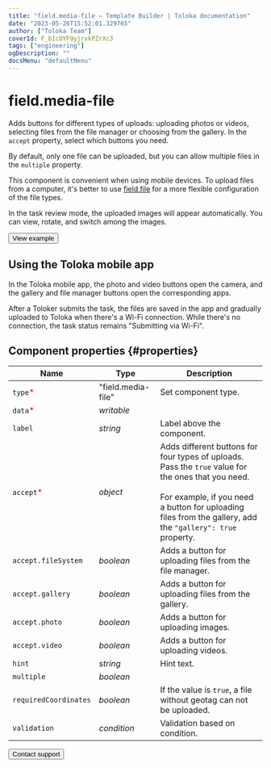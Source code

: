 ```yaml
---
title: "field.media-file — Template Builder | Toloka documentation"
date: "2023-05-26T15:52:01.329765"
author: ["Toloka Team"]
coverId: F_bIcOYF9yjrxkPZrXc3
tags: ["engineering"]
ogDescription: ""
docsMenu: "defaultMenu"
---
```



# field.media-file

Adds buttons for different types of uploads: uploading photos or videos, selecting files from the file manager or choosing from the gallery. In the `accept` property, select which buttons you need.

By default, only one file can be uploaded, but you can allow multiple files in the `multiple` property.

This component is convenient when using mobile devices. To upload files from a computer, it's better to use [field.file](/docs/template-builder/reference/field.file) for a more flexible configuration of the file types.

In the task review mode, the uploaded images will appear automatically. You can view, rotate, and switch among the images.

<Button themeColor="light" view="default" size="l" type="link" url="https://ya.cc/t/Td82X7Jv3twhPM">View example</Button>

## Using the Toloka mobile app

In the Toloka mobile app, the photo and video buttons open the camera, and the gallery and file manager buttons open the corresponding apps.

After a Toloker submits the task, the files are saved in the app and gradually uploaded to Toloka when there's a Wi-Fi connection. While there's no connection, the task status remains "Submitting via Wi-Fi".

## Component properties {#properties}

**Name** | **Type** | **Description**
----- | ----- | -----
`type`<span style="color: red">\*</span> | "field.media-file" | Set component type.
`data`<span style="color: red">\*</span> | _writable_ | <TolokaTbSourceDataWithValues/>
`label` | _string_ | Label above the component.
`accept`<span style="color: red">\*</span> | _object_ | Adds different buttons for four types of uploads. Pass the `true` value for the ones that you need.<br/><br/>For example, if you need a button for uploading files from the gallery, add the `"gallery": true` property.
`accept.fileSystem` | _boolean_ | Adds a button for uploading files from the file manager.
`accept.gallery` | _boolean_ | Adds a button for uploading files from the gallery.
`accept.photo` | _boolean_ | Adds a button for uploading images.
`accept.video` | _boolean_ | Adds a button for uploading videos.
`hint` | _string_ | Hint text.
`multiple` | _boolean_ | <FieldMediaFileTable1/>
`requiredCoordinates` | _boolean_ | If the value is `true`, a file without geotag can not be uploaded.
`validation` | _condition_ | Validation based on condition.

<Button themeColor="light" view="default" size="l" type="link" url="/docs/guide/troubleshooting/support?form-source=template-builder-reference-field-media-file">Contact support</Button>